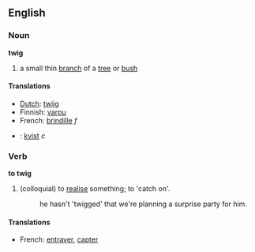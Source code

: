 ==English==
===Noun===
'''twig'''
# a small thin [[branch]] of a [[tree]] or [[bush]]

====Translations====
*[[Dutch]]: [[twijg]]
*Finnish: [[varpu]]
*French: [[brindille]] ''f''
*{{sv}}: [[kvist]] ''c''

===Verb===
'''to twig'''
#(colloquial) to [[realise]] something; to 'catch on'.
#:he hasn't 'twigged' that we're planning a surprise party for him.

====Translations====
*French: [[entraver]], [[capter]]